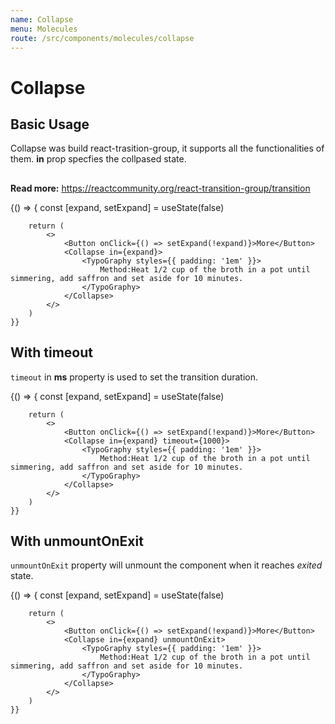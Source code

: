 ```yaml
---
name: Collapse
menu: Molecules
route: /src/components/molecules/collapse
---
```



# Collapse

<Props of={Collapse} />

## Basic Usage

Collapse was build react-trasition-group, it supports all the functionalities of them. **in** prop specfies the collpased state.
## 
**Read more:** https://reactcommunity.org/react-transition-group/transition

<Playground>
    {() => {
        const [expand, setExpand] = useState(false)
        
        return (
            <>
                <Button onClick={() => setExpand(!expand)}>More</Button>    
                <Collapse in={expand}>
                    <TypoGraphy styles={{ padding: '1em' }}>
                        Method:Heat 1/2 cup of the broth in a pot until simmering, add saffron and set aside for 10 minutes.
                    </TypoGraphy>
                </Collapse>
            </>
        )
    }}
</Playground>

## With timeout

`timeout` in **ms** property is used to set the transition duration.

<Playground>
    {() => {
        const [expand, setExpand] = useState(false)
        
        return (
            <>
                <Button onClick={() => setExpand(!expand)}>More</Button>    
                <Collapse in={expand} timeout={1000}>
                    <TypoGraphy styles={{ padding: '1em' }}>
                        Method:Heat 1/2 cup of the broth in a pot until simmering, add saffron and set aside for 10 minutes.
                    </TypoGraphy>
                </Collapse>
            </>
        )
    }}
</Playground>

## With unmountOnExit

`unmountOnExit` property will unmount the component when it reaches *exited* state.

<Playground>
    {() => {
        const [expand, setExpand] = useState(false)
        
        return (
            <>
                <Button onClick={() => setExpand(!expand)}>More</Button>    
                <Collapse in={expand} unmountOnExit>
                    <TypoGraphy styles={{ padding: '1em' }}>
                        Method:Heat 1/2 cup of the broth in a pot until simmering, add saffron and set aside for 10 minutes.
                    </TypoGraphy>
                </Collapse>
            </>
        )
    }}
</Playground>